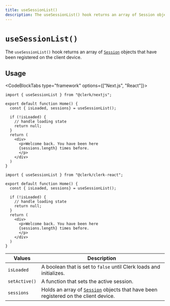 ```yaml
---
title: useSessionList()
description: The useSessionList() hook returns an array of Session objects that have been registered on the client device.
---
```


# `useSessionList()`

The `useSessionList()` hook returns an array of [`Session`](/docs/references/javascript/session) objects that have been registered on the client device.

## Usage

<CodeBlockTabs type="framework" options={["Next.js", "React"]}>
```tsx filename="pages/index.tsx"
import { useSessionList } from "@clerk/nextjs";

export default function Home() {
  const { isLoaded, sessions} = useSessionList();

  if (!isLoaded) {
    // handle loading state
    return null;
  }
  return (
    <div>
      <p>Welcome back. You have been here
      {sessions.length} times before.
      </p>
    </div>
  )
}
```

```tsx filename="home.tsx"
import { useSessionList } from "@clerk/clerk-react";

export default function Home() {
  const { isLoaded, sessions} = useSessionList();

  if (!isLoaded) {
    // handle loading state
    return null;
  }
  return (
    <div>
      <p>Welcome back. You have been here
      {sessions.length} times before.
      </p>
    </div>
  )
}
```
</CodeBlockTabs>

| Values | Description |
| --- | --- |
| `isLoaded` | A boolean that is set to `false` until Clerk loads and initializes. |
| `setActive()` | A function that sets the active session. |
| `sessions` | Holds an array of [`Session`](/docs/references/javascript/session) objects that have been registered on the client device. |
